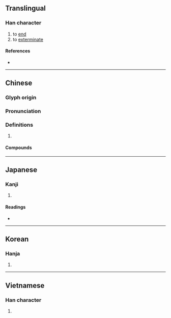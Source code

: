 {{character info/new}}
==Translingual==

===Han character===
{{Han char|rn=78|rad=歹|as=05|sn=9|four=18222|canj=MNOHH|ids=⿰歹㐱}}

# to [[end]]
# to [[exterminate]]

====References====
* {{Han ref|kx=0579.450|dkj=16413|dj=0972.030|hdz=21384.040|uh=6B84|ud=27524|bh=CF66|bd=53094}}

----

==Chinese==
{{zh-forms}}

===Glyph origin===
{{Han etym}}

===Pronunciation===
{{zh-pron
|m=tiǎn
|c=tin5,can2
|mc=y
|oc=y
|ma=
|cat=v
}}

===Definitions===
{{zh-hanzi}}

# {{rfdef|lang=zh}}

====Compounds====
{{zh-der|暴殄|殄絕|暴殄輕生|殄瘁|暴殄天物|殄竭|殄滅|誤國殄民|誅凶殄逆}}

----

==Japanese==

===Kanji===
{{ja-kanji|grade=|rs=歹05}}

# {{defn|lang=ja|sort=歹05}}

====Readings====
* {{ja-readings
|goon=でん
|kanon=てん
|kun=た-つ, つき-る, つく-す, たえる
}}

----

==Korean==

===Hanja===
{{ko-hanja|hangeul=진|eumhun=|rv=jin|mr=chin|y=cin}}

# {{defn|lang=ko|sort=歹05}}

----

==Vietnamese==

===Han character===
{{vi-readings|rs=歹05|hanviet=[[điển]], [[điễn]]}}

# {{defn|lang=vi|sort=歹05}}